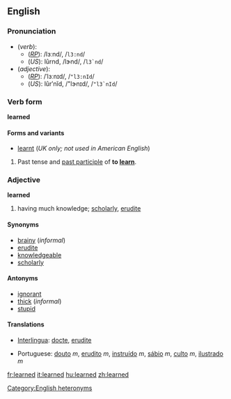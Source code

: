 ==English==

{{rank|instead|giving|presence|657|learned|minutes|appear|thoughts}}

===Pronunciation===
*(''verb''):
**(''[[RP]]''): /lɜːnd/, /<tt>l3:nd</tt>/
**(''US''): lûrnd, /lɝnd/, /<tt>l3`nd</tt>/
*(''adjective''): 
**(''[[RP]]''): /ˈlɜːnɪd/, /<tt>"l3:nId</tt>/
**(''US''): lûrʹnĭd, /"lɝnɪd/, /<tt>"l3`nId</tt>/<!--Note: this the pronunciation given in dictionary.com. Other US accents vary.-->
{{rfap}}
[[Category:English heteronyms]]

===Verb form===
'''learned'''

====Forms and variants====
*[[learnt]] (''UK only; not used in American English'')

# Past tense and [[past participle]] of '''to [[learn]]'''.

<!--No translations here, please! Put these in the conjugations on the pages for the translations of the infinitive "to learn" (eg, move Dutch "leerde" and "leerden" to the conjugation section on the page for the infinitive of that verb) 
====Translations====
{{top}}
*Dutch: [[leerde]], [[leerden]]
*Indonesian: [[ajar|belajar]]
{{mid}}
*Japanese:
** [[学んだ]] ([[まなんだ]], mananda)
** [[勉強]]した ([[べんきょう]]した, benkyō-shita)
** [[学習]]した ([[がくしゅう]]した, gakushū-shita)
{{bottom}}

===Verb===
'''learned'''

# Past participle of to [[learn]].

====Translations====
{{top}}
*Dutch: [[geleerd]]
*Indonesian: [[ajar|belajar]]
{{mid}}
*Japanese:
** [[学んだ]] ([[まなんだ]], mananda)
** [[勉強]]した ([[べんきょう]]した, benkyō-shita)
** [[学習]]した ([[がくしゅう]]した, gakushū-shita)
{{bottom}}
-->
===Adjective===
'''learned'''

# having much knowledge; [[scholarly]], [[erudite]]

====Synonyms====
*[[brainy]] (''informal'')
*[[erudite]]
*[[knowledgeable]]
*[[scholarly]]

====Antonyms====
*[[ignorant]]
*[[thick]] (''informal'')
*[[stupid]]

====Translations====
{{top}}
*[[Interlingua]]: [[docte]], [[erudite#Interlingua|erudite]]
{{mid}}
*Portuguese: [[douto]] ''m'', [[erudito]] ''m'', [[instruído]] ''m'', [[sábio]] ''m'', [[culto]] ''m'', [[ilustrado]] ''m''
{{bottom}}

[[fr:learned]]
[[it:learned]]
[[hu:learned]]
[[zh:learned]]